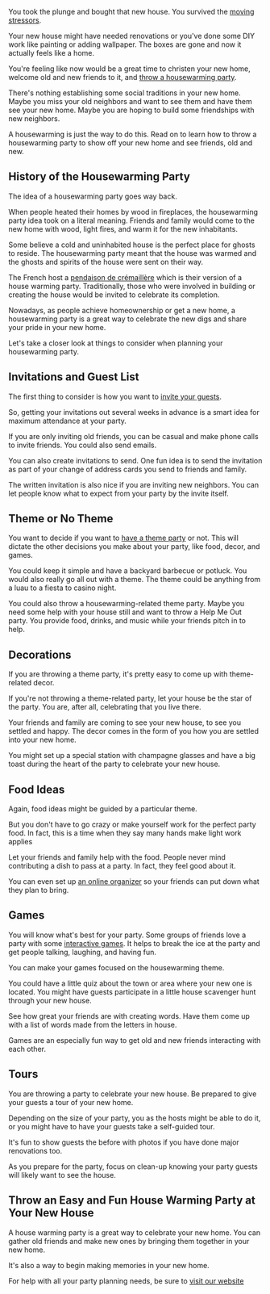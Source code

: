 <BlogImage  />
<BlogInfo  />

You took the plunge and bought that new house. You survived the 
[moving stressors](https://hellogiggles.com/lifestyle/survive-moving-day/).

Your new house might have needed renovations or you've done some DIY work like painting or 
adding wallpaper. The boxes are gone and now it actually feels like a home.                                                    

You're feeling like now would be a great time to christen your new home, welcome old and new 
friends to it, and 
[throw a housewarming party](https://pitchinclub.com/blog/party-planning-101-everything-you-need-to-know).

There's nothing establishing some social traditions in your new home. Maybe you miss your 
old neighbors and want to see them and have them see your new home. Maybe you are hoping to 
build some friendships with new neighbors. 

A housewarming is just the way to do this. Read on to learn how to throw a housewarming 
party to show off your new home and see friends, old and new. 

<MobileAd />

## History of the Housewarming Party

The idea of a housewarming party goes way back.

When people heated their homes by wood in fireplaces, the housewarming party idea took on a literal meaning. 
Friends and family would come to the new home with wood, light fires, and warm it for the new inhabitants. 

Some believe a cold and uninhabited house is the perfect place for ghosts to reside. The housewarming party 
meant that the house was warmed and the ghosts and spirits of the house were sent on their way. 

The French host a 
[pendaison de crémaillère](https://www.thelocal.fr/20190809/french-expression-of-the-day-pendaison-de-cremaillere)
which is their version of a house warming party. Traditionally, those who were involved in building or creating 
the house would be invited to celebrate its completion. 

Nowadays, as people achieve homeownership or get a new home, a housewarming party is a great way to celebrate the new digs 
and share your pride in your new home.

Let's take a closer look at things to consider when planning your housewarming party.

<MobileAd />

## Invitations and Guest List

The first thing to consider is how you want to 
[invite your guests](http://pitchinclub.com/resources/type-of-events).

So, getting your invitations out several weeks in advance is a smart idea for maximum attendance at your 
party.

If you are only inviting old friends, you can be casual and make phone calls to invite friends. You could 
also send emails.

You can also create invitations to send. One fun idea is to send the invitation as part of your change of 
address cards you send to friends and family. 

The written invitation is also nice if you are inviting new neighbors. You can let people know what to 
expect from your party by the invite itself.

## Theme or No Theme

You want to decide if you want to
[have a theme party](https://www.orientaltrading.com/party-supplies/party-tableware/party-theme-packs/party-themes-for-adults-a1-553266-1.fltr)
or not. This will dictate the other decisions you make about your party, like food, decor, and games. 

You could keep it simple and have a backyard barbecue or potluck. You would also really go all out with a theme. 
The theme could be anything from a luau to a fiesta to casino night.

You could also throw a housewarming-related theme party. Maybe you need some help with your house still and want 
to throw a Help Me Out party. You provide food, drinks, and music while your friends pitch in to help.

<MobileAd />

## Decorations

If you are throwing a theme party, it's pretty easy to come up with theme-related decor. 

If you're not throwing a theme-related party, let your house be the star of the party. You are, 
after all, celebrating that you live there. 

Your friends and family are coming to see your new house, to see you settled and happy. The decor 
comes in the form of you how you are settled into your new home.

You might set up a special station with champagne glasses and have a big toast during the heart of 
the party to celebrate your new house. 

## Food Ideas

Again, food ideas might be guided by a particular theme. 

But you don't have to go crazy or make yourself work for the perfect party food. In fact, this 
is a time when they say many hands make light work applies

Let your friends and family help with the food. People never mind contributing a dish to pass at a 
party. In fact, they feel good about it.

You can even set up 
[an online organizer](https://pitchinclub.com/resources/contribution-list)
so your friends can put down what they plan to bring.

## Games

You will know what's best for your party. Some groups of friends love a party with some
[interactive games](https://www.thespruce.com/housewarming-party-games-4580341).
It helps to break the ice at the party and get people talking, laughing, and having fun. 

You can make your games focused on the housewarming theme. 

You could have a little quiz about the town or area where your new one is located. You might have guests 
participate in a little house scavenger hunt through your new house. 

See how great your friends are with creating words. Have them come up with a list of words made from the 
letters in house. 

Games are an especially fun way to get old and new friends interacting with each other. 

<MobileAd />

## Tours

You are throwing a party to celebrate your new house. Be prepared to give your guests a tour of your new home. 
 
Depending on the size of your party, you as the hosts might be able to do it, or you might have to have your 
guests take a self-guided tour.
 
It's fun to show guests the before with photos if you have done major renovations too. 
 
As you prepare for the party, focus on clean-up knowing your party guests will likely want to see the house.
 
## Throw an Easy and Fun House Warming Party at Your New House

A house warming party is a great way to celebrate your new home. You can gather old friends and make new 
ones by bringing them together in your new home. 
 
It's also a way to begin making memories in your new home. 
 
For help with all your party planning needs, be sure to 
[visit our website](https://pitchinclub.com/resources/about-us)
 
<MobileAd />
